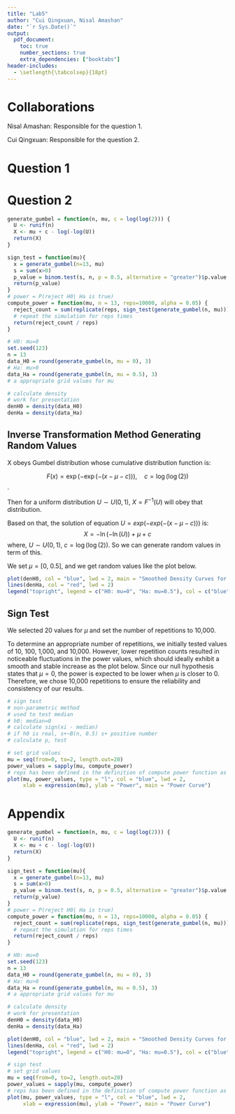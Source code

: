 ```yaml
---
title: "Lab5"
author: "Cui Qingxuan, Nisal Amashan"
date: "`r Sys.Date()`"
output:
  pdf_document:
    toc: true
    number_sections: true
    extra_dependencies: ["booktabs"]
header-includes:
  - \setlength{\tabcolsep}{18pt} 
---
```


# Collaborations

Nisal Amashan: Responsible for the question 1.

Cui Qingxuan: Responsible for the question 2.

# Question 1

# Question 2

```r
generate_gumbel = function(n, mu, c = log(log(2))) {
  U <- runif(n)
  X <- mu + c - log(-log(U))
  return(X)
}

sign_test = function(mu){
  x = generate_gumbel(n=13, mu)
  s = sum(x>0)
  p_value = binom.test(s, n, p = 0.5, alternative = "greater")$p.value
  return(p_value)
}
# power = P(reject H0| Ha is true)
compute_power = function(mu, n = 13, reps=10000, alpha = 0.05) {
  reject_count = sum(replicate(reps, sign_test(generate_gumbel(n, mu))) < alpha)
  # repeat the simulation for reps times
  return(reject_count / reps) 
}

# H0: mu=0
set.seed(123)
n = 13
data_H0 = round(generate_gumbel(n, mu = 0), 3)
# Ha: mu>0
data_Ha = round(generate_gumbel(n, mu = 0.5), 3)
# a appropriate grid values for mu

# calculate density
# work for presentation
denH0 = density(data_H0)
denHa = density(data_Ha)


```

## Inverse Transformation Method Generating Random Values

X obeys Gumbel distribution whose cumulative distribution function is:

$$F(x)=\exp(-\exp(-(x-\mu-c))),\quad c=\log(\log(2))$$.

Then for a uniform distribution $U \sim U(0, 1)$, $X= F^{-1}(U)$ will obey that distribution. 

Based on that, the solution of equation $U = exp(-exp(-(x - \mu - c)))$ is:
$$X = -\ln(-\ln(U)) + \mu + c$$
where, $U \sim U(0, 1)$, $c = \log(\log(2))$. So we can generate random values in term of this.

We set $\mu = [0, \ 0.5]$, and we get random values like the plot below.

```r
plot(denH0, col = "blue", lwd = 2, main = "Smoothed Density Curves for both Data", xlab = "Value", ylab = "Density")
lines(denHa, col = "red", lwd = 2)
legend("topright", legend = c("H0: mu=0", "Ha: mu=0.5"), col = c("blue", "red"), lwd = 2)
```

## Sign Test
We selected 20 values for $\mu$ and set the number of repetitions to 10,000.

To determine an appropriate number of repetitions, we initially tested values of 10, 100, 1,000, and 10,000. However, lower repetition counts resulted in noticeable fluctuations in the power values, which should ideally exhibit a smooth and stable increase as the plot below. Since our null hypothesis states that $\mu = 0$, the power is expected to be lower when $\mu$ is closer to 0. Therefore, we chose 10,000 repetitions to ensure the reliability and consistency of our results.
```r
# sign test
# non-parametric method
# used to test median
# h0: median=0
# calculate sign(xi - median)
# if h0 is real, s+~B(n, 0.5) s+ positive number
# calculate p, test

# set grid values
mu = seq(from=0, to=2, length.out=20)
power_values = sapply(mu, compute_power)
# reps has been defined in the definition of compute power function as 1000
plot(mu, power_values, type = "l", col = "blue", lwd = 2, 
     xlab = expression(mu), ylab = "Power", main = "Power Curve")
```


# Appendix

```r
generate_gumbel = function(n, mu, c = log(log(2))) {
  U <- runif(n)
  X <- mu + c - log(-log(U))
  return(X)
}

sign_test = function(mu){
  x = generate_gumbel(n=13, mu)
  s = sum(x>0)
  p_value = binom.test(s, n, p = 0.5, alternative = "greater")$p.value
  return(p_value)
}
# power = P(reject H0| Ha is true)
compute_power = function(mu, n = 13, reps=10000, alpha = 0.05) {
  reject_count = sum(replicate(reps, sign_test(generate_gumbel(n, mu))) < alpha)
  # repeat the simulation for reps times
  return(reject_count / reps) 
}

# H0: mu=0
set.seed(123)
n = 13
data_H0 = round(generate_gumbel(n, mu = 0), 3)
# Ha: mu>0
data_Ha = round(generate_gumbel(n, mu = 0.5), 3)
# a appropriate grid values for mu

# calculate density
# work for presentation
denH0 = density(data_H0)
denHa = density(data_Ha)

plot(denH0, col = "blue", lwd = 2, main = "Smoothed Density Curves for both Data", xlab = "Value", ylab = "Density")
lines(denHa, col = "red", lwd = 2)
legend("topright", legend = c("H0: mu=0", "Ha: mu=0.5"), col = c("blue", "red"), lwd = 2)

# sign test
# set grid values
mu = seq(from=0, to=2, length.out=20)
power_values = sapply(mu, compute_power)
# reps has been defined in the definition of compute power function as 1000
plot(mu, power_values, type = "l", col = "blue", lwd = 2, 
     xlab = expression(mu), ylab = "Power", main = "Power Curve")
```


